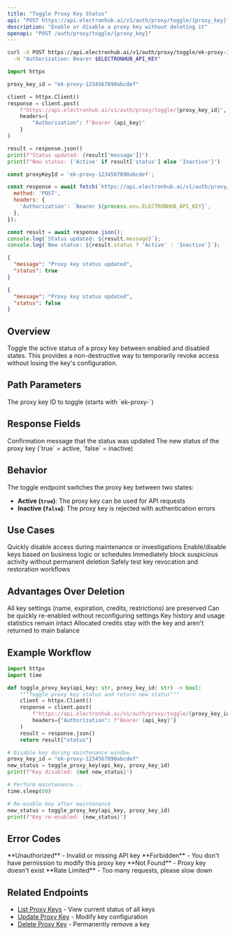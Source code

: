 ```yaml
---
title: "Toggle Proxy Key Status"
api: "POST https://api.electronhub.ai/v1/auth/proxy/toggle/{proxy_key}"
description: "Enable or disable a proxy key without deleting it"
openapi: "POST /auth/proxy/toggle/{proxy_key}"
---
```




<RequestExample>

```bash cURL
curl -X POST https://api.electronhub.ai/v1/auth/proxy/toggle/ek-proxy-1234567890abcdef \
  -H "Authorization: Bearer $ELECTRONHUB_API_KEY"
```

```python Python
import httpx

proxy_key_id = "ek-proxy-1234567890abcdef"

client = httpx.Client()
response = client.post(
    f"https://api.electronhub.ai/v1/auth/proxy/toggle/{proxy_key_id}",
    headers={
        "Authorization": f"Bearer {api_key}"
    }
)

result = response.json()
print(f"Status updated: {result['message']}")
print(f"New status: {'Active' if result['status'] else 'Inactive'}")
```

```javascript Node.js
const proxyKeyId = 'ek-proxy-1234567890abcdef';

const response = await fetch(`https://api.electronhub.ai/v1/auth/proxy/toggle/${proxyKeyId}`, {
  method: 'POST',
  headers: {
    'Authorization': `Bearer ${process.env.ELECTRONHUB_API_KEY}`,
  },
});

const result = await response.json();
console.log(`Status updated: ${result.message}`);
console.log(`New status: ${result.status ? 'Active' : 'Inactive'}`);
```

</RequestExample>

<ResponseExample>

```json Enable Response
{
  "message": "Proxy key status updated",
  "status": true
}
```

```json Disable Response
{
  "message": "Proxy key status updated", 
  "status": false
}
```

</ResponseExample>

## Overview

Toggle the active status of a proxy key between enabled and disabled states. This provides a non-destructive way to temporarily revoke access without losing the key's configuration.

## Path Parameters

<ParamField path="proxy_key" type="string" required>
  The proxy key ID to toggle (starts with `ek-proxy-`)
</ParamField>

## Response Fields

<ResponseField name="message" type="string">
  Confirmation message that the status was updated
</ResponseField>

<ResponseField name="status" type="boolean">
  The new status of the proxy key (`true` = active, `false` = inactive)
</ResponseField>

## Behavior

The toggle endpoint switches the proxy key between two states:

- **Active (`true`)**: The proxy key can be used for API requests
- **Inactive (`false`)**: The proxy key is rejected with authentication errors

## Use Cases

<CardGroup cols={2}>
  <Card title="Temporary Suspension" icon="pause">
    Quickly disable access during maintenance or investigations
  </Card>
  <Card title="Conditional Access" icon="key">
    Enable/disable keys based on business logic or schedules
  </Card>
  <Card title="Security Response" icon="shield">
    Immediately block suspicious activity without permanent deletion
  </Card>
  <Card title="Testing" icon="flask">
    Safely test key revocation and restoration workflows
  </Card>
</CardGroup>

## Advantages Over Deletion

<AccordionGroup>
  <Accordion title="Preservation">
    All key settings (name, expiration, credits, restrictions) are preserved
  </Accordion>
  
  <Accordion title="Reversibility">
    Can be quickly re-enabled without reconfiguring settings
  </Accordion>
  
  <Accordion title="Audit Trail">
    Key history and usage statistics remain intact
  </Accordion>
  
  <Accordion title="Credit Protection">
    Allocated credits stay with the key and aren't returned to main balance
  </Accordion>
</AccordionGroup>

## Example Workflow

```python Python - Automated Key Management
import httpx
import time

def toggle_proxy_key(api_key: str, proxy_key_id: str) -> bool:
    """Toggle proxy key status and return new status"""
    client = httpx.Client()
    response = client.post(
        f"https://api.electronhub.ai/v1/auth/proxy/toggle/{proxy_key_id}",
        headers={"Authorization": f"Bearer {api_key}"}
    )
    result = response.json()
    return result["status"]

# Disable key during maintenance window
proxy_key_id = "ek-proxy-1234567890abcdef"
new_status = toggle_proxy_key(api_key, proxy_key_id)
print(f"Key disabled: {not new_status}")

# Perform maintenance...
time.sleep(60)

# Re-enable key after maintenance
new_status = toggle_proxy_key(api_key, proxy_key_id) 
print(f"Key re-enabled: {new_status}")
```

## Error Codes

<ResponseField name="401" type="error">
  **Unauthorized** - Invalid or missing API key
</ResponseField>

<ResponseField name="403" type="error">
  **Forbidden** - You don't have permission to modify this proxy key
</ResponseField>

<ResponseField name="404" type="error">
  **Not Found** - Proxy key doesn't exist
</ResponseField>

<ResponseField name="429" type="error">
  **Rate Limited** - Too many requests, please slow down
</ResponseField>

## Related Endpoints

- [List Proxy Keys](/api-reference/proxy-keys) - View current status of all keys
- [Update Proxy Key](/api-reference/proxy-update) - Modify key configuration
- [Delete Proxy Key](/api-reference/proxy-delete) - Permanently remove a key 